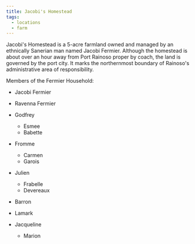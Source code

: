 ```yaml
---
title: Jacobi's Homestead
tags:
  - locations
  - farm
---
```


Jacobi's Homestead is a 5-acre farmland owned and managed by an ethnically
Sanerian man named Jacobi Fermier. Although the homestead is about over an hour
away from Port Rainoso proper by coach, the land is governed by the port city.
It marks the northernmost boundary of Rainoso's administrative area of
responsibility.

Members of the Fermier Household:

* Jacobi Fermier

* Ravenna Fermier

* Godfrey

  * Esmee
  * Babette

* Fromme
  * Carmen
  * Garois

* Julien
  * Frabelle
  * Devereaux

* Barron

* Lamark

* Jacqueline
  * Marion
